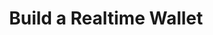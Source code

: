 ---
title: "Build a Realtime Wallet"
description: "Create a multichain wallet that displays realtime balances, transactions, and NFTs using Dune's sim APIs and Express.js"
sidebarTitle: "Add Account Activity"
---